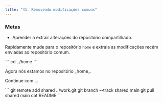 ```yaml
---
title: "41. Removendo modificações comuns"
---
```


### Metas

- Aprender a extrair alterações do repositório compartilhado.

Rapidamente mude para o repositório `home` e extraia as modificações recém enviadas ao repositório comum.

<Run>
```
cd ../home
```
</Run>

<p className="highlight">Agora nós estamos no repositório _home_.</p>

Continue com ...

<Run>
```
git remote add shared ../work.git
git branch --track shared main
git pull shared main
cat README
```
</Run>
